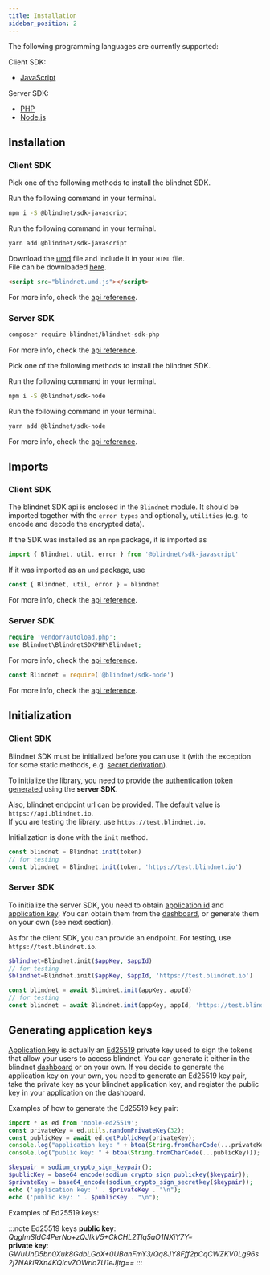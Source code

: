 ```yaml
---
title: Installation
sidebar_position: 2
---
```



The following programming languages are currently supported:

Client SDK:

- [JavaScript](../api_reference/client/javascript/latest)

Server SDK:

- [PHP](../api_reference/server/php/latest)
- [Node.js](../api_reference/server/node.js/latest)

## Installation

### Client SDK

<Tabs groupId="lang-client">
<TabItem value="js" label="JavaScript" default>

Pick one of the following methods to install the blindnet SDK.

<Tabs>
<TabItem value="npm" label="npm" default>

Run the following command in your terminal.
```bash
npm i -S @blindnet/sdk-javascript
```

</TabItem>
<TabItem value="yarn" label="yarn" default>

Run the following command in your terminal.
```bash
yarn add @blindnet/sdk-javascript
```

</TabItem>
<TabItem value="umd" label="umd" default>

Download the [umd](https://irian.to/blogs/what-are-cjs-amd-umd-and-esm-in-javascript/) file and include it in your `HTML` file.  
File can be downloaded [here](https://raw.githubusercontent.com/blindnet-io/blindnet-sdk-js/develop/lib/index.umd.js).
```html
<script src="blindnet.umd.js"></script>
```

</TabItem>
</Tabs>

For more info, check the [api reference](../api_reference/client/javascript/latest#installation).

</TabItem>
</Tabs>

### Server SDK

<Tabs groupId="lang-server">
<TabItem value="php" label="PHP" default>

```bash 
composer require blindnet/blindnet-sdk-php
```

For more info, check the [api reference](../api_reference/server/php/latest#installation).

</TabItem>
<TabItem value="node" label="Node.js" default>

Pick one of the following methods to install the blindnet SDK.

<Tabs>
<TabItem value="npm" label="npm" default>

Run the following command in your terminal.
```bash
npm i -S @blindnet/sdk-node
```

</TabItem>
<TabItem value="yarn" label="yarn" default>

Run the following command in your terminal.
```bash
yarn add @blindnet/sdk-node
```

</TabItem>
</Tabs>

For more info, check the [api reference](../api_reference/server/node.js/latest#installation).

</TabItem>
</Tabs>

## Imports

### Client SDK
The blindnet SDK api is enclosed in the `Blindnet` module. It should be imported together with the `error types` and optionally, `utilities` (e.g. to encode and decode the encrypted data).

<Tabs groupId="lang-client">
<TabItem value="js" label="JavaScript" default>

If the SDK was installed as an `npm` package, it is imported as

```js
import { Blindnet, util, error } from '@blindnet/sdk-javascript'
```

If it was imported as an `umd` package, use
```js
const { Blindnet, util, error } = blindnet
```

For more info, check the [api reference](../api_reference/client/javascript/latest#imports).

</TabItem>
</Tabs>

### Server SDK

<Tabs groupId="lang-server">
<TabItem value="php" label="PHP" default>

```php linenums="1"
require 'vendor/autoload.php';
use Blindnet\BlindnetSDKPHP\Blindnet;
```

For more info, check the [api reference](../api_reference/server/php/latest#imports).

</TabItem>
<TabItem value="node" label="Node.js" default>

```js
const Blindnet = require('@blindnet/sdk-node')
```

For more info, check the [api reference](../api_reference/server/node.js/latest#imports).

</TabItem>
</Tabs>

## Initialization

### Client SDK 
Blindnet SDK must be initialized before you can use it (with the exception for some static methods, e.g. [secret derivation](./managing_users_access#splitting-secrets)).

To initialize the library, you need to provide the [authentication token generated](./managing_users_access#creating-user-tokens) using the **server SDK**.

Also, blindnet endpoint url can be provided. The default value is `https://api.blindnet.io`.  
If you are testing the library, use `https://test.blindnet.io`.

Initialization is done with the `init` method.

<Tabs groupId="lang">
<TabItem value="js" label="JavaScript" default>

```js linenums="1"
const blindnet = Blindnet.init(token)
// for testing
const blindnet = Blindnet.init(token, 'https://test.blindnet.io')
```

</TabItem>
</Tabs>

### Server SDK
To initialize the server SDK, you need to obtain [application id](../extra/glossary#application-id) and [application key](../extra/glossary#application-key). You can obtain them from the [dashboard](https://dashboard.blindnet.io), or generate them on your own (see next section).

As for the client SDK, you can provide an endpoint. For testing, use `https://test.blindnet.io`.

<Tabs groupId="lang-server">
<TabItem value="php" label="PHP" default>

```php linenums="1"
$blindnet=Blindnet.init($appKey, $appId)
// for testing
$blindnet=Blindnet.init($appKey, $appId, 'https://test.blindnet.io')
```

</TabItem>
<TabItem value="node" label="Node.js" default>

```js linenums="1"
const blindnet = await Blindnet.init(appKey, appId)
// for testing
const blindnet = await Blindnet.init(appKey, appId, 'https://test.blindnet.io')
```

</TabItem>
</Tabs>

## Generating application keys

[Application key](../extra/glossary#application-key) is actually an [Ed25519](https://en.wikipedia.org/wiki/EdDSA#Ed25519) private key used to sign the tokens that allow your users to access blindnet. You can generate it either in the blindnet [dashboard](https://dashboard.blindnet.io) or on your own. If you decide to generate the application key on your own, you need to generate an Ed25519 key pair, take the private key as your blindnet application key, and register the public key in your application on the dashboard. 

Examples of how to generate the Ed25519 key pair:

<Tabs>
<TabItem value="js" label="JavaScript" default>

```js linenums="1"
import * as ed from 'noble-ed25519';
const privateKey = ed.utils.randomPrivateKey(32);
const publicKey = await ed.getPublicKey(privateKey);
console.log("application key: " + btoa(String.fromCharCode(...privateKey, ...publicKey)));
console.log("public key: " + btoa(String.fromCharCode(...publicKey)));
```

</TabItem>
<TabItem value="php" label="PHP" default>

```php linenums="1"
$keypair = sodium_crypto_sign_keypair();
$publicKey = base64_encode(sodium_crypto_sign_publickey($keypair)); 
$privateKey = base64_encode(sodium_crypto_sign_secretkey($keypair));
echo ('application key: ' . $privateKey . "\n");
echo ('public key: ' . $publicKey . "\n");
```

</TabItem>
</Tabs>

Examples of Ed25519 keys:

:::note Ed25519 keys
**public key**: *QqglmSldC4PerNo+zQJIkV5+CkCHL2Tlq5aO1NXiY7Y=*  
**private key**: *GWuUnD5bn0Xuk8GdbLGoX+0UBanFmY3/Qq8JY8Fff2pCqCWZKV0Lg96s2j7NAkiRXn4KQIcvZOWrlo7U1eJjtg==*
:::